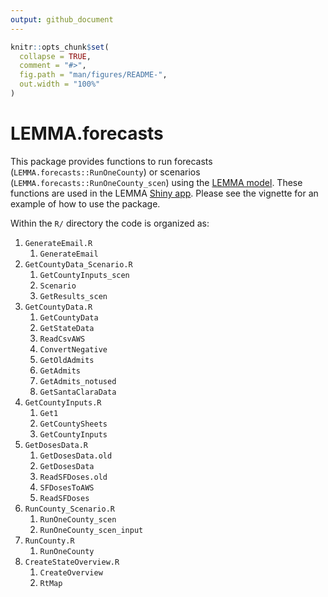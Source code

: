 ```yaml
---
output: github_document
---
```


<!-- README.md is generated from README.Rmd. Please edit that file -->

```r
knitr::opts_chunk$set(
  collapse = TRUE,
  comment = "#>",
  fig.path = "man/figures/README-",
  out.width = "100%"
)
```

<!-- # Useage -->

<!-- To run a set of scenarios for Alameda county, you'd run the same code as the non-package version of LEMMA-Forecasts: -->

<!-- ```{r,eval=FALSE} -->
<!-- library(LEMMA.forecasts) -->

<!-- writedir <- normalizePath("~/Desktop/tmp/") -->
<!-- county.dt <- GetCountyData(remote = TRUE) -->
<!-- max.date <- Get1(county.dt[!is.na(hosp.conf), max(date), by = "county"]$V1) -->
<!-- cat("max date = ", as.character(max.date), "\n") -->

<!-- doses.dt <- GetDosesData(remote = TRUE) -->

<!-- county.by.pop <- unique(county.dt[!is.na(population), .(county, population)]) #NA population if no hospitalizations -->
<!-- setorder(county.by.pop, -population) -->
<!-- county.set <- county.by.pop[, county] -->

<!-- county.set <- setdiff(county.set, "Colusa"); cat("excluding Colusa\n") -->
<!-- print(county.set) -->

<!-- # scenario-specific functions are appended with `_scen`, minor difference from other code -->
<!-- RunOneCounty_scen(county1 = "Alameda",county.dt = county.dt,doses.dt = doses.dt,remote = TRUE,writedir = writedir) -->
<!-- ``` -->


# LEMMA.forecasts

This package provides functions to run forecasts (`LEMMA.forecasts::RunOneCounty`) or scenarios (`LEMMA.forecasts::RunOneCounty_scen`) using the [LEMMA model](https://localepi.github.io/LEMMA/). These functions are used in the LEMMA [Shiny app](https://slwu89.shinyapps.io/LEMMA-Shiny/). Please see the vignette for an example of how to use the package.

Within the `R/` directory the code is organized as:

  1. `GenerateEmail.R`
      1. `GenerateEmail`
  1. `GetCountyData_Scenario.R`
      1. `GetCountyInputs_scen`
      2. `Scenario`
      3. `GetResults_scen`
  2. `GetCountyData.R`
      1. `GetCountyData`
      2. `GetStateData`
      3. `ReadCsvAWS`
      4. `ConvertNegative`
      5. `GetOldAdmits`
      6. `GetAdmits`
      7. `GetAdmits_notused`
      8. `GetSantaClaraData`
  3. `GetCountyInputs.R`
      1. `Get1`
      2. `GetCountySheets`
      3. `GetCountyInputs`
  4. `GetDosesData.R`
      1. `GetDosesData.old`
      2. `GetDosesData`
      3. `ReadSFDoses.old`
      4. `SFDosesToAWS`
      5. `ReadSFDoses`
  5. `RunCounty_Scenario.R`
      1. `RunOneCounty_scen`
      2. `RunOneCounty_scen_input`
  6. `RunCounty.R`
      1. `RunOneCounty`
  7. `CreateStateOverview.R`
      1. `CreateOverview`
      2. `RtMap`
